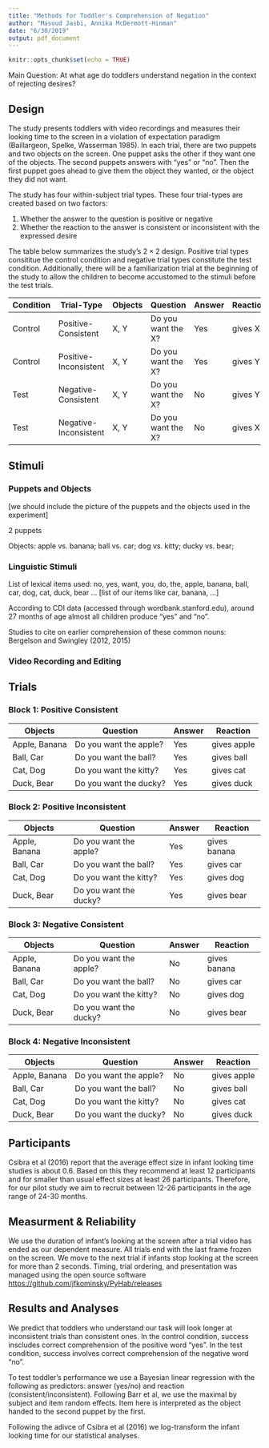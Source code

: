 ```yaml
---
title: "Methods for Toddler's Comprehension of Negation"
author: "Masoud Jasbi, Annika McDermott-Hinman"
date: "6/30/2019"
output: pdf_document
---
```


```r
knitr::opts_chunk$set(echo = TRUE)
```

Main Question: At what age do toddlers understand negation in the context of rejecting desires?

## Design

The study presents toddlers with video recordings and measures their looking time to the screen in a violation of expectation paradigm (Baillargeon, Spelke, Wasserman 1985). In each trial, there are two puppets and two objects on the screen. One puppet asks the other if they want one of the objects. The second puppets answers with "yes" or "no". Then the first puppet goes ahead to give them the object they wanted, or the object they did not want.

The study has four within-subject trial types. These four trial-types are created based on two factors:

1. Whether the answer to the question is positive or negative
2. Whether the reaction to the answer is consistent or inconsistent with the expressed desire 

The table below summarizes the study's $2\times2$ design. Positive trial types consititue the control condition and negative trial types constitute the test condition. Additionally, there will be a familiarization trial at the beginning of the study to allow the children to become accustomed to the stimuli before the test trials. 

|Condition|Trial-Type|Objects|Question|Answer|Reaction|
|-------|-----|-------|-------|-----|-------|
|Control|Positive-Consistent|X, Y| Do you want the X?| Yes| gives X|
|Control|Positive-Inconsistent|X, Y| Do you want the X?| Yes| gives Y|
|Test|Negative-Consistent|X, Y| Do you want the X?| No| gives Y|
|Test|Negative-Inconsistent|X, Y| Do you want the X?| No| gives X|

## Stimuli

### Puppets and Objects

[we should include the picture of the puppets and the objects used in the experiment]

2 puppets

Objects:
apple vs. banana;
ball vs. car;
dog vs. kitty;
ducky vs. bear;

### Linguistic Stimuli

<!--Annika: can you include the analyses of the age of acquisition for all the words we use in the study here? Basically the report you wrote using wordbank.stanford.edu and childes-db.stanford.edu -->

List of lexical items used: no, yes, want, you, do, the, apple, banana, ball, car, dog, cat, duck, bear ... [list of our items like car, banana, ...] 

According to CDI data (accessed through wordbank.stanford.edu), around 27 months of age almost all children produce "yes" and "no". 

Studies to cite on earlier comprehension of these common nouns: Bergelson and Swingley (2012, 2015)

### Video Recording and Editing

## Trials

### Block 1: Positive Consistent

|Objects|Question|Answer|Reaction|
|-------|-------|-----|-------|
|Apple, Banana| Do you want the apple?| Yes| gives apple|
|Ball, Car| Do you want the ball?| Yes| gives ball|
|Cat, Dog| Do you want the kitty?| Yes| gives cat|
|Duck, Bear| Do you want the ducky?| Yes| gives duck|

### Block 2: Positive Inconsistent

|Objects|Question|Answer|Reaction|
|-------|-------|-----|-------|
|Apple, Banana| Do you want the apple?| Yes| gives banana|
|Ball, Car| Do you want the ball?| Yes| gives car|
|Cat, Dog| Do you want the kitty?| Yes| gives dog|
|Duck, Bear| Do you want the ducky?| Yes| gives bear|

### Block 3: Negative Consistent

|Objects|Question|Answer|Reaction|
|-------|-------|-----|-------|
|Apple, Banana| Do you want the apple?| No| gives banana|
|Ball, Car| Do you want the ball?| No| gives car|
|Cat, Dog| Do you want the kitty?| No| gives dog|
|Duck, Bear| Do you want the ducky?| No| gives bear|

### Block 4: Negative Inconsistent

|Objects|Question|Answer|Reaction|
|-------|-------|-----|-------|
|Apple, Banana| Do you want the apple?| No| gives apple|
|Ball, Car| Do you want the ball?| No| gives ball|
|Cat, Dog| Do you want the kitty?| No| gives cat|
|Duck, Bear| Do you want the ducky?| No| gives duck|

## Participants

Csibra et al (2016) report that the average effect size in infant looking time studies is about 0.6. Based on this they recommend at least 12 participants and for smaller than usual effect sizes at least 26 participants. Therefore, for our pilot study we aim to recruit between 12-26 participants in the age range of 24-30 months.

## Measurment & Reliability

We use the duration of infant's looking at the screen after a trial video has ended as our dependent measure. All trials end with the last frame frozen on the screen. We move to the next trial if infants stop looking at the screen for more than 2 seconds. Timing, trial ordering, and presentation was managed using the open source software [https://github.com/jfkominsky/PyHab/releases](PyHab developed by Jonathan Kominsky)

## Results and Analyses

We predict that toddlers who understand our task will look longer at inconsistent trials than consistent ones. In the control condition, success inscludes correct comprehension of the positive word "yes". In the test condition, success involves correct comprehension of the negative word "no".

To test toddler's performance we use a Bayesian linear regression with the following as predictors: answer (yes/no) and reaction (consistent/inconsistent). Following Barr et al, we use the maximal by subject and item random effects. Item here is interpreted as the object handed to the second puppet by the first.

Following the adivce of Csibra et al (2016) we log-transform the infant looking time for our statistical analyses.

<!-- Potential places to submit this as a registered report: Developmental Science, Cognition, Child Language,  Language Learning-->
